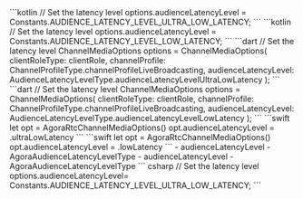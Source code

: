 <PlatformWrapper platform="android">
<ProductWrapper product="interactive-live-streaming">
    ```kotlin
    // Set the latency level
    options.audienceLatencyLevel = Constants.AUDIENCE_LATENCY_LEVEL_ULTRA_LOW_LATENCY;
    ```
</ProductWrapper>
<ProductWrapper product="broadcast-streaming">
    ```kotlin
    // Set the latency level
    options.audienceLatencyLevel = Constants.AUDIENCE_LATENCY_LEVEL_LOW_LATENCY;
    ```
</ProductWrapper>
</PlatformWrapper>
<PlatformWrapper platform="flutter">
<ProductWrapper product="interactive-live-streaming">
    ```dart
    // Set the latency level
    ChannelMediaOptions options = ChannelMediaOptions(
      clientRoleType: clientRole,
      channelProfile: ChannelProfileType.channelProfileLiveBroadcasting,
      audienceLatencyLevel: AudienceLatencyLevelType.audienceLatencyLevelUltraLowLatency
    );
    ```
</ProductWrapper>
<ProductWrapper product="broadcast-streaming">
    ```dart
    // Set the latency level
    ChannelMediaOptions options = ChannelMediaOptions(
      clientRoleType: clientRole,
      channelProfile: ChannelProfileType.channelProfileLiveBroadcasting,
      audienceLatencyLevel: AudienceLatencyLevelType.audienceLatencyLevelLowLatency
    );
    ```
</ProductWrapper>
</PlatformWrapper>
<PlatformWrapper platform={["ios","macos"]}>
<ProductWrapper product="interactive-live-streaming">
    ```swift
    let opt = AgoraRtcChannelMediaOptions()
    opt.audienceLatencyLevel = .ultraLowLatency
    ```
</ProductWrapper>
<ProductWrapper product="broadcast-streaming">
    ```swift
    let opt = AgoraRtcChannelMediaOptions()
    opt.audienceLatencyLevel = .lowLatency
    ```
</ProductWrapper>
    <PlatformWrapper platform="ios">
    - <Link to="{{Global.API_REF_IOS_ROOT_RTC_KIT}}/agorartcchannelmediaoptions/audiencelatencylevel">audienceLatencyLevel</Link>
    - <Link to="{{Global.API_REF_IOS_ROOT_RTC_KIT}}/agorartcchannelmediaoptions/agoraaudiencelatencyleveltype">AgoraAudienceLatencyLevelType</Link>
    </PlatformWrapper>
    <PlatformWrapper platform="macos">
    - <Link to="{{Global.API_REF_MACOS_ROOT_RTC_KIT}}/agorartcchannelmediaoptions/audiencelatencylevel">audienceLatencyLevel</Link>
    - <Link to="{{Global.API_REF_MACOS_ROOT_RTC_KIT}}/agorartcchannelmediaoptions/agoraaudiencelatencyleveltype">AgoraAudienceLatencyLevelType</Link>
    </PlatformWrapper>
</PlatformWrapper>
<PlatformWrapper platform="unity">
    ``` csharp
    // Set the latency level
    options.audienceLatencyLevel= Constants.AUDIENCE_LATENCY_LEVEL_ULTRA_LOW_LATENCY;
    ```
</PlatformWrapper>